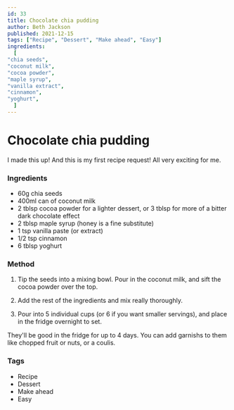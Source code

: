 ```yaml
---
id: 33
title: Chocolate chia pudding
author: Beth Jackson
published: 2021-12-15
tags: ["Recipe", "Dessert", "Make ahead", "Easy"]
ingredients:
  [
"chia seeds",
"coconut milk",
"cocoa powder",
"maple syrup",
"vanilla extract",
"cinnamon",
"yoghurt",
  ]
---
```


# Chocolate chia pudding

<BlogTextWrapper>

I made this up! And this is my first recipe request! All very exciting for me.

</BlogTextWrapper>

<BlogTextWrapper>

### Ingredients

- 60g chia seeds
- 400ml can of coconut milk
- 2 tblsp cocoa powder for a lighter dessert, or 3 tblsp for more of a bitter dark chocolate effect
- 2 tblsp maple syrup (honey is a fine substitute)
- 1 tsp vanilla paste (or extract)
- 1/2 tsp cinnamon
- 6 tblsp yoghurt

</BlogTextWrapper>

<BlogTextWrapper>

### Method

1. Tip the seeds into a mixing bowl. Pour in the coconut milk, and sift the cocoa powder over the top.

2. Add the rest of the ingredients and mix really thoroughly.

3. Pour into 5 individual cups (or 6 if you want smaller servings), and place in the fridge overnight to set.

They'll be good in the fridge for up to 4 days. You can add garnishs to them like chopped fruit or nuts, or a coulis.

</BlogTextWrapper>

<BlogTextWrapper>

### Tags

- Recipe
- Dessert
- Make ahead
- Easy

</BlogTextWrapper>
